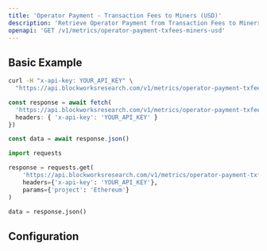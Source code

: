 ```yaml
---
title: 'Operator Payment - Transaction Fees to Miners (USD)'
description: 'Retrieve Operator Payment from Transaction Fees to Miners Metrics in USD'
openapi: 'GET /v1/metrics/operator-payment-txfees-miners-usd'
---
```



<Endpoint method="GET" path="/v1/metrics/operator-payment-txfees-miners-usd" />

## Basic Example

<CodeGroup>

```bash cURL
curl -H "x-api-key: YOUR_API_KEY" \
  "https://api.blockworksresearch.com/v1/metrics/operator-payment-txfees-miners-usd?project=Ethereum"
```

```typescript TypeScript
const response = await fetch(
  'https://api.blockworksresearch.com/v1/metrics/operator-payment-txfees-miners-usd?project=Ethereum', {
  headers: { 'x-api-key': 'YOUR_API_KEY' }
})

const data = await response.json()
```

```python Python
import requests

response = requests.get(
    'https://api.blockworksresearch.com/v1/metrics/operator-payment-txfees-miners-usd',
    headers={'x-api-key': 'YOUR_API_KEY'},
    params={'project': 'Ethereum'}
)

data = response.json()
```

</CodeGroup>


<GenericResponse />

## Configuration

<QueryParams />